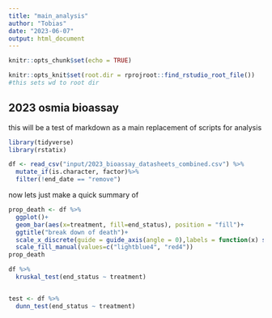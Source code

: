 ```yaml
---
title: "main_analysis"
author: "Tobias"
date: "2023-06-07"
output: html_document
---
```


```r
knitr::opts_chunk$set(echo = TRUE)

knitr::opts_knit$set(root.dir = rprojroot::find_rstudio_root_file())
#this sets wd to root dir
```

## 2023 osmia bioassay 

this will be a test of markdown as a main replacement of scripts for analysis

```r

library(tidyverse)
library(rstatix)

df <- read_csv("input/2023_bioassay_datasheets_combined.csv") %>%
  mutate_if(is.character, factor)%>%
  filter(!end_date == "remove")


```


now lets just make a quick summary of 
``` r

prop_death <- df %>%
  ggplot()+
  geom_bar(aes(x=treatment, fill=end_status), position = "fill")+
  ggtitle("break down of death")+
  scale_x_discrete(guide = guide_axis(angle = 0),labels = function(x) str_wrap(x, width = 7))+
  scale_fill_manual(values=c("lightblue4", "red4"))
prop_death


```

``` r

df %>%
  kruskal_test(end_status ~ treatment)


test <- df %>%
  dunn_test(end_status ~ treatment)



```


















